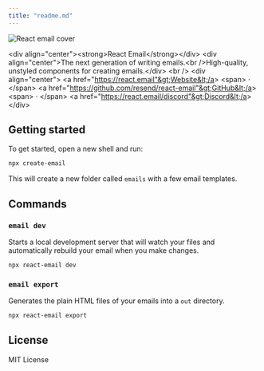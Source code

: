```yaml
---
title: "readme.md"
---
```


![React email cover](https://react.email/static/covers/react-email.png)

&lt;div align="center"&gt;&lt;strong&gt;React Email&lt;/strong&gt;&lt;/div&gt;
&lt;div align="center"&gt;The next generation of writing emails.&lt;br /&gt;High-quality, unstyled components for creating emails.&lt;/div&gt;
&lt;br /&gt;
&lt;div align="center"&gt;
&lt;a href="https://react.email"&gt;Website&lt;/a&gt; 
&lt;span&gt; · &lt;/span&gt;
&lt;a href="https://github.com/resend/react-email"&gt;GitHub&lt;/a&gt; 
&lt;span&gt; · &lt;/span&gt;
&lt;a href="https://react.email/discord"&gt;Discord&lt;/a&gt;
&lt;/div&gt;

## Getting started

To get started, open a new shell and run:

```sh
npx create-email
```

This will create a new folder called `emails` with a few email templates.

## Commands

### `email dev`

Starts a local development server that will watch your files and automatically rebuild your email when you make changes.

```sh
npx react-email dev
```

### `email export`

Generates the plain HTML files of your emails into a `out` directory.

```sh
npx react-email export
```

## License

MIT License
